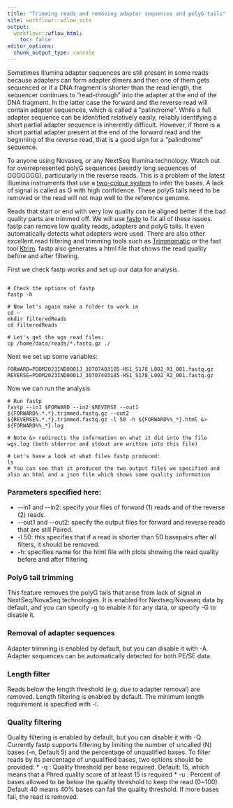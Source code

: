 ```yaml
---
title: "Trimming reads and removing adapter sequences and polyG tails"
site: workflowr::wflow_site
output:
  workflowr::wflow_html:
    toc: false
editor_options:
  chunk_output_type: console
---
```


Sometimes Illumina adapter sequences are still present in some reads because adapters can form adapter dimers and then one of them gets sequenced or if a DNA fragment is shorter than the read length, the sequencer continues to "read-through" into the adapter at the end of the DNA fragment. In the latter case the forward and the reverse read will contain adapter sequences, which is called a "palindrome". While a full adapter sequence can be identified relatively easily, reliably identifying a short partial adapter sequence is inherently difficult. However, if there is a short partial adapter present at the end of the forward read and the beginning of the reverse read, that is a good sign for a "palindrome" sequence.

To anyone using Novaseq, or any NextSeq Illumina technology. Watch out for overrepresented polyG sequences (weirdly long sequences of GGGGGGG), particularly in the reverse reads. This is a problem of the latest Illumina instruments that use a [two-colour system](https://sequencing.qcfail.com/articles/illumina-2-colour-chemistry-can-overcall-high-confidence-g-bases/) to infer the bases. A lack of signal is called as G with high confidence. These polyG tails need to be removed or the read will not map well to the reference genome.

Reads that start or end with very low quality can be aligned better if the bad quality parts are trimmed off. We will use [fastp](https://github.com/OpenGene/fastp) to fix all of these issues. fastp can remove low quality reads, adapters and polyG tails. It even automatically detects what adapters were used.
There are also other excellent read filtering and trimming tools such as [Trimmomatic](https://speciationgenomics.github.io/Trimmomatic) or the fast tool [Ktrim](https://academic.oup.com/bioinformatics/article/36/11/3561/5803071).
fastp also generates a html file that shows the read quality before and after filtering.

First we check fastp works and set up our data for analysis.

```shell

# Check the options of fastp
fastp -h

# Now let's again make a folder to work in
cd ~
mkdir filteredReads
cd filteredReads

# Let's get the wgs read files:
cp /home/data/reads/*.fastq.gz ./
```
Next we set up some variables:

```shell
FORWARD=PDOM2023IND0001J_30707403185-HS1_S178_L002_R1_001.fastq.gz
REVERSE=PDOM2023IND0001J_30707403185-HS1_S178_L002_R2_001.fastq.gz
```

Now we can run the analysis

```shell
# Run fastp
fastp --in1 $FORWARD --in2 $REVERSE --out1 ${FORWARD%.*.*}.trimmed.fastq.gz --out2 ${REVERSE%.*.*}.trimmed.fastq.gz -l 50 -h ${FORWARD%%_*}.html &> ${FORWARD%%_*}.log

# Note &> redirects the information on what it did into the file wgs.log (both stderror and stdout are written into this file)

# Let's have a look at what files fastp produced:
ls
# You can see that it produced the two output files we specified and also an html and a json file which shows some quality information
```
### Parameters specified here:
* \-\-in1 and \-\-in2: specify your files of forward (1) reads and of the reverse (2) reads.
* \-\-out1 and \-\-out2: specify the output files for forward and reverse reads that are still Paired.
* -l 50: this specifies that if a read is shorter than 50 basepairs after all filters, it should be removed.
* -h: specifies name for the html file with plots showing the read quality before and after filtering


### PolyG tail trimming
This feature removes the polyG tails that arise from lack of signal in NextSeq/NovaSeq technologies. It is enabled for Nextseq/Novaseq data by default, and you can specify -g to enable it for any data, or specify -G to disable it.

### Removal of adapter sequences
Adapter trimming is enabled by default, but you can disable it with -A. Adapter sequences can be automatically detected for both PE/SE data.

### Length filter
Reads below the length threshold (e.g. due to adapter removal) are removed. Length filtering is enabled by default. The minimum length requirement is specified with -l.

### Quality filtering
Quality filtering is enabled by default, but you can disable it with -Q. Currently fastp supports filtering by limiting the number of uncalled (N) bases (-n, Default 5) and the percentage of unqualified bases.
To filter reads by its percentage of unqualified bases, two options should be provided:
* -q : Quality threshold per base required. Default: 15, which means that a Phred quality score of at least 15 is required
* -u : Percent of bases allowed to be below the quality threshold to keep the read (0~100). Default 40 means 40% bases can fail the quality threshold. If more bases fail, the read is removed.
